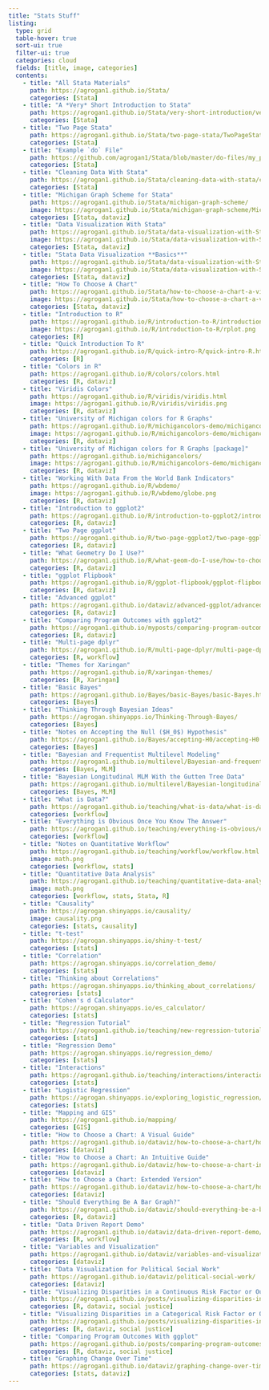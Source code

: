 ```yaml
---
title: "Stats Stuff"
listing:
  type: grid
  table-hover: true
  sort-ui: true
  filter-ui: true
  categories: cloud
  fields: [title, image, categories]
  contents:
    - title: "All Stata Materials"
      path: https://agrogan1.github.io/Stata/
      categories: [Stata]
    - title: "A *Very* Short Introduction to Stata"
      path: https://agrogan1.github.io/Stata/very-short-introduction/very-short-introduction.html
      categories: [Stata]
    - title: "Two Page Stata"
      path: https://agrogan1.github.io/Stata/two-page-stata/TwoPageStata.html
      categories: [Stata]
    - title: "Example `do` File"
      path: https://github.com/agrogan1/Stata/blob/master/do-files/my_penguins.do
      categories: [Stata]
    - title: "Cleaning Data With Stata"
      path: https://agrogan1.github.io/Stata/cleaning-data-with-stata/cleaning-data-with-stata.html
      categories: [Stata]
    - title: "Michigan Graph Scheme for Stata"
      path: https://agrogan1.github.io/Stata/michigan-graph-scheme/
      image: https://agrogan1.github.io/Stata/michigan-graph-scheme/MichiganColorsStata3.png
      categories: [Stata, dataviz]
    - title: "Data Visualization With Stata"
      path: https://agrogan1.github.io/Stata/data-visualization-with-Stata/data-visualization-with-Stata.html
      image: https://agrogan1.github.io/Stata/data-visualization-with-Stata/fotolia-small.jpg
      categories: [Stata, dataviz]
    - title: "Stata Data Visualization **Basics**"
      path: https://agrogan1.github.io/Stata/data-visualization-with-Stata-the-basics/data-visualization-with-Stata-the-basics.html
      image: https://agrogan1.github.io/Stata/data-visualization-with-Stata-the-basics/mybar1.png
      categories: [Stata, dataviz]
    - title: "How To Choose A Chart"
      path: https://agrogan1.github.io/Stata/how-to-choose-a-chart-a-visual-guide-with-Stata/how-to-choose-a-chart-a-visual-guide-with-Stata.pdf
      image: https://agrogan1.github.io/Stata/how-to-choose-a-chart-a-visual-guide-with-Stata/how-to-choose-a-chart-a-visual-guide-with-Stata.png
      categories: [Stata, dataviz]
    - title: "Introduction to R"
      path: https://agrogan1.github.io/R/introduction-to-R/introduction-to-R.html
      image: https://agrogan1.github.io/R/introduction-to-R/rplot.png
      categories: [R]
    - title: "Quick Introduction To R"
      path: https://agrogan1.github.io/R/quick-intro-R/quick-intro-R.html
      categories: [R]
    - title: "Colors in R"
      path: https://agrogan1.github.io/R/colors/colors.html
      categories: [R, dataviz]
    - title: "Viridis Colors"
      path: https://agrogan1.github.io/R/viridis/viridis.html
      image: https://agrogan1.github.io/R/viridis/viridis.png
      categories: [R, dataviz]
    - title: "University of Michigan colors for R Graphs"
      path: https://agrogan1.github.io/R/michigancolors-demo/michigancolors-demo.html)
      image: https://agrogan1.github.io/R/michigancolors-demo/michigancolors.png
      categories: [R, dataviz]
    - title: "University of Michigan colors for R Graphs [package]"
      path: https://agrogan1.github.io/michigancolors/
      image: https://agrogan1.github.io/R/michigancolors-demo/michigancolors.png
      categories: [R, dataviz]
    - title: "Working With Data From the World Bank Indicators"
      path: https://agrogan1.github.io/R/wbdemo/
      image: https://agrogan1.github.io/R/wbdemo/globe.png
      categories: [R, dataviz]
    - title: "Introduction to ggplot2"
      path: https://agrogan1.github.io/R/introduction-to-ggplot2/introduction-to-ggplot2.html
      categories: [R, dataviz]
    - title: "Two Page ggplot"
      path: https://agrogan1.github.io/R/two-page-ggplot2/two-page-ggplot2.pdf
      categories: [R, dataviz]
    - title: "What Geometry Do I Use?"
      path: https://agrogan1.github.io/R/what-geom-do-I-use/how-to-choose-a-chart-a-visual-guide-GEOMs.pdf
      categories: [R, dataviz]
    - title: "ggplot Flipbook"
      path: https://agrogan1.github.io/R/ggplot-flipbook/ggplot-flipbook.html
      categories: [R, dataviz]
    - title: "Advanced ggplot"
      path: https://agrogan1.github.io/dataviz/advanced-ggplot/advanced-ggplot.html
      categories: [R, dataviz]
    - title: "Comparing Program Outcomes with ggplot2"
      path: https://agrogan1.github.io/myposts/comparing-program-outcomes-with-ggplot2.html
      categories: [R, dataviz]
    - title: "Multi-page dplyr"
      path: https://agrogan1.github.io/R/multi-page-dplyr/multi-page-dplyr.html
      categories: [R, workflow]
    - title: "Themes for Xaringan"
      path: https://agrogan1.github.io/R/xaringan-themes/
      categories: [R, Xaringan]
    - title: "Basic Bayes"
      path: https://agrogan1.github.io/Bayes/basic-Bayes/basic-Bayes.html
      categories: [Bayes]
    - title: "Thinking Through Bayesian Ideas"
      path: https://agrogan.shinyapps.io/Thinking-Through-Bayes/
      categories: [Bayes]
    - title: "Notes on Accepting the Null ($H_0$) Hypothesis"
      path: https://agrogan1.github.io/Bayes/accepting-H0/accepting-H0.html
      categories: [Bayes]
    - title: "Bayesian and Frequentist Multilevel Modeling"
      path: https://agrogan1.github.io/multilevel/Bayesian-and-frequentist-MLM/Bayesian-and-frequentist-MLM.html
      categories: [Bayes, MLM]
    - title: "Bayesian Longitudinal MLM With the Gutten Tree Data"
      path: https://agrogan1.github.io/multilevel/Bayesian-longitudinal-mlm/Bayesian-longitudinal-mlm.html
      categories: [Bayes, MLM]
    - title: "What is Data?"
      path: https://agrogan1.github.io/teaching/what-is-data/what-is-data.html
      categories: [workflow]
    - title: "Everything is Obvious Once You Know The Answer"
      path: https://agrogan1.github.io/teaching/everything-is-obvious/everything-is-obvious.html
      categories: [workflow]
    - title: "Notes on Quantitative Workflow"
      path: https://agrogan1.github.io/teaching/workflow/workflow.html
      image: math.png
      categories: [workflow, stats]
    - title: "Quantitative Data Analysis"
      path: https://agrogan1.github.io/teaching/quantitative-data-analysis/quantitative-data-analysis.html
      image: math.png
      categories: [workflow, stats, Stata, R]
    - title: "Causality"
      path: https://agrogan.shinyapps.io/causality/
      image: causality.png
      categories: [stats, causality]
    - title: "t-test"
      path: https://agrogan.shinyapps.io/shiny-t-test/
      categories: [stats]
    - title: "Correlation"
      path: https://agrogan.shinyapps.io/correlation_demo/
      categories: [stats]
    - title: "Thinking about Correlations"
      path: https://agrogan.shinyapps.io/thinking_about_correlations/
      categrories: [stats]
    - title: "Cohen's d Calculator"
      path: https://agrogan.shinyapps.io/es_calculator/
      categories: [stats]
    - title: "Regression Tutorial" 
      path: https://agrogan1.github.io/teaching/new-regression-tutorial/
      categories: [stats]
    - title: "Regression Demo"
      path: https://agrogan.shinyapps.io/regression_demo/
      categories: [stats]
    - title: "Interactions"
      path: https://agrogan1.github.io/teaching/interactions/interactions.html
      categories: [stats]
    - title: "Logistic Regression"
      path: https://agrogan.shinyapps.io/exploring_logistic_regression/
      categories: [stats]
    - title: "Mapping and GIS"
      path: https://agrogan1.github.io/mapping/
      categories: [GIS]
    - title: "How to Choose a Chart: A Visual Guide"
      path: https://agrogan1.github.io/dataviz/how-to-choose-a-chart/how-to-choose-a-chart-a-visual-guide.pdf
      categories: [dataviz]
    - title: "How to Choose a Chart: An Intuitive Guide"
      path: https://agrogan1.github.io/dataviz/how-to-choose-a-chart-intuitive/how-to-choose-a-chart-intuitive.html
      categories: [dataviz]
    - title: "How to Choose a Chart: Extended Version"
      path: https://agrogan1.github.io/dataviz/how-to-choose-a-chart/how-to-choose-a-chart-v3.html
      categories: [dataviz]
    - title: "Should Everything Be A Bar Graph?"
      path: https://agrogan1.github.io/dataviz/should-everything-be-a-bar-graph/
      categories: [R, dataviz]
    - title: "Data Driven Report Demo"
      path: https://agrogan1.github.io/dataviz/data-driven-report-demo/
      categories: [R, workflow]
    - title: "Variables and Visualization"
      path: https://agrogan1.github.io/dataviz/variables-and-visualization/variables-and-visualization.html
      categories: [dataviz]
    - title: "Data Visualization for Political Social Work"
      path: https://agrogan1.github.io/dataviz/political-social-work/
      categories: [dataviz] 
    - title: "Visualizing Disparities in a Continuous Risk Factor or Outcome"
      path: https://agrogan1.github.io/posts/visualizing-disparities-in-a-continuous-outcome.html
      categories: [R, dataviz, social justice]
    - title: "Visualizing Disparities in a Categorical Risk Factor or Outcome"
      path: https://agrogan1.github.io/posts/visualizing-disparities-in-a-categorical-outcome/
      categories: [R, dataviz, social justice]  
    - title: "Comparing Program Outcomes With ggplot"
      path: https://agrogan1.github.io/posts/comparing-program-outcomes-with-ggplot/index.html
      categories: [R, dataviz, social justice]  
    - title: "Graphing Change Over Time"
      path: https://agrogan1.github.io/dataviz/graphing-change-over-time/index.pdf
      categories: [stats, dataviz]
---      
```





